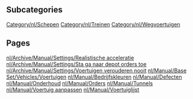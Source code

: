 
== Subcategories ==
[[Category/nl/Schepen]]
[[Category/nl/Treinen]]
[[Category/nl/Wegvoertuigen]]

== Pages ==
[[nl/Archive/Manual/Settings/Realistische acceleratie]]
[[nl/Archive/Manual/Settings/Sta ga naar depot orders toe]]
[[nl/Archive/Manual/Settings/Voertuigen verouderen nooit]]
[[nl/Manual/Base Set/Vehicles/Voertuigen]]
[[nl/Manual/Bedrijfskleuren]]
[[nl/Manual/Defecten]]
[[nl/Manual/Onderhoud]]
[[nl/Manual/Orders]]
[[nl/Manual/Tunnels]]
[[nl/Manual/Voertuig aanpassen]]
[[nl/Manual/Voertuiglijst]]
